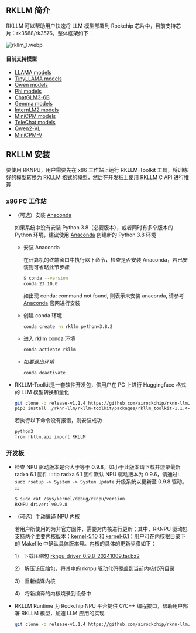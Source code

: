 ## RKLLM 简介

RKLLM 可以帮助用户快速将 LLM 模型部署到 Rockchip 芯片中，目前支持芯片：rk3588/rk3576，整体框架如下：

![rkllm_1.webp](/img/general-tutorial/rknn/rkllm_1.webp)

#### 目前支持模型

- [LLAMA models](https://huggingface.co/meta-llama)
- [TinyLLAMA models](https://huggingface.co/TinyLlama)
- [Qwen models](https://huggingface.co/models?search=Qwen/Qwen)
- [Phi models](https://huggingface.co/models?search=microsoft/phi)
- [ChatGLM3-6B](https://huggingface.co/THUDM/chatglm3-6b/tree/103caa40027ebfd8450289ca2f278eac4ff26405)
- [Gemma models](https://huggingface.co/collections/google/gemma-2-release-667d6600fd5220e7b967f315)
- [InternLM2 models](https://huggingface.co/collections/internlm/internlm2-65b0ce04970888799707893c)
- [MiniCPM models](https://huggingface.co/collections/openbmb/minicpm-65d48bf958302b9fd25b698f)
- [TeleChat models](https://huggingface.co/Tele-AI)
- [Qwen2-VL](https://huggingface.co/Qwen/Qwen2-VL-2B-Instruct)
- [MiniCPM-V](https://huggingface.co/openbmb/MiniCPM-V-2_6)

## RKLLM 安装

要使用 RKNPU，用户需要先在 x86 工作站上运行 RKLLM-Toolkit 工具，将训练好的模型转换为 RKLLM 格式的模型，然后在开发板上使用 RKLLM C API 进行推理

### x86 PC 工作站

- （可选）安装 [Anaconda](https://www.anaconda.com/)

  如果系统中没有安装 Python 3.8（必要版本），或者同时有多个版本的 Python 环境，建议使用 [Anaconda](https://www.anaconda.com/) 创建新的 Python 3.8 环境

  - 安装 Anaconda

    在计算机的终端窗口中执行以下命令，检查是否安装 Anaconda，若已安装则可省略此节步骤

    ```bash
    $ conda --version
    conda 23.10.0
    ```

    如出现 conda: command not found, 则表示未安装 anaconda, 请参考 [Anaconda](https://www.anaconda.com/) 官网进行安装

  - 创建 conda 环境
    ```bash
    conda create -n rkllm python=3.8.2
    ```
  - 进入 rkllm conda 环境

    ```bash
    conda activate rkllm
    ```

  - _如要退出环境_
    ```bash
    conda deactivate
    ```

- RKLLM-Toolkit是一套软件开发包，供用户在 PC 上进行 Huggingface 格式的 LLM 模型转换和量化
  ```bash
  git clone -b release-v1.1.4 https://github.com/airockchip/rknn-llm.git
  pip3 install ./rknn-llm/rkllm-toolkit/packages/rkllm_toolkit-1.1.4-cp38-cp38-linux_x86_64.whl
  ```
  若执行以下命令没有报错，则安装成功
  ```bash
  python3
  from rkllm.api import RKLLM
  ```

### 开发板

- 检查 NPU 驱动版本是否大于等于 0.9.8，如小于此版本请下载并烧录最新 radxa 6.1 固件
  :::tip
  radxa 6.1 固件默认 NPU 驱动版本为 0.9.6，请通过: `sudo rsetup -> System -> System Update` 升级系统以更新至 0.9.8 驱动。
  :::

  ```bash
  $ sudo cat /sys/kernel/debug/rknpu/version
  RKNPU driver: v0.9.8
  ```

- （可选）手动编译 NPU 内核

  若用户所使用的为非官方固件，需要对内核进行更新；其中，RKNPU 驱动包支持两个主要内核版本：[kernel-5.10](https://github.com/radxa/kernel/tree/stable-5.10-rock5) 和 [kernel-6.1](https://github.com/radxa/kernel/tree/linux-6.1-stan-rkr1)；用户可在内核根目录下的 Makefile 中确认具体版本号。内核的具体的更新步骤如下：

  1） 下载压缩包 [rknpu_driver_0.9.8_20241009.tar.bz2](https://github.com/airockchip/rknn-llm/tree/release-v1.1.4/rknpu-driver)

  2） 解压该压缩包，将其中的 rknpu 驱动代码覆盖到当前内核代码目录

  3） 重新编译内核

  4） 将新编译的内核烧录到设备中

- RKLLM Runtime 为 Rockchip NPU 平台提供 C/C++ 编程接口，帮助用户部署 RKLLM 模型，加速 LLM 应用的实现
  ```bash
  git clone -b release-v1.1.4 https://github.com/airockchip/rknn-llm.git
  ```
